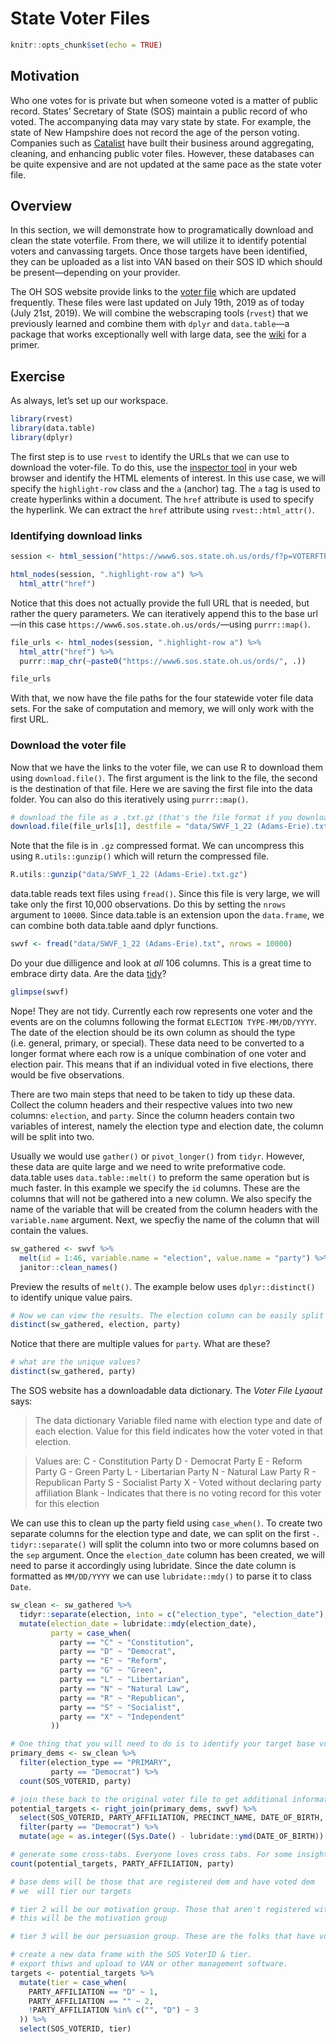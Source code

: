 # State Voter Files


```r
knitr::opts_chunk$set(echo = TRUE)
```

## Motivation

Who one votes for is private but when someone voted is a matter of public record. States' Secretary of State (SOS) maintain a public record of who voted. The accompanying data may vary state by state. For example, the state of New Hampshire does not record the age of the person voting. Companies such as [Catalist](https://www.catalist.us/data/) have built their business around aggregating, cleaning, and enhancing public voter files. However, these databases can be quite expensive and are not updated at the same pace as the state voter file. 

## Overview

In this section, we will demonstrate how to programatically download and clean the state voterfile. From there, we will utilize it to identify potential voters and canvassing targets. Once those targets have been identified, they can  be uploaded as a list into VAN based on their SOS ID which should be present—depending on your provider. 

The OH SOS website provide links to the [voter file](https://www6.sos.state.oh.us/ords/f?p=VOTERFTP:STWD:::#stwdVtrFiles) which are updated frequently. These files were last updated on July 19th, 2019 as of today (July 21st, 2019). We will combine the webscraping tools (`rvest`) that we previously learned and combine them with `dplyr` and `data.table`—a package that works exceptionally well with large data, see the [wiki](https://github.com/Rdatatable/data.table/wiki) for a primer.

## Exercise

As always, let's set up our workspace. 

```r
library(rvest)
library(data.table)
library(dplyr)
```

The first step is to use `rvest` to identify the URLs that we can use to download the voter-file. To do this, use the [inspector tool](https://atendesigngroup.com/blog/how-determine-which-css-styling-element) in your web browser and identify the HTML elements of interest. In this use case, we will specify the `highlight-row` class and the `a` (anchor) tag. The `a` tag is used to create hyperlinks within a document. The `href` attribute is used to specify the hyperlink. We can extract the `href` attribute using `rvest::html_attr()`. 


### Identifying download links

```r
session <- html_session("https://www6.sos.state.oh.us/ords/f?p=VOTERFTP:STWD:::#stwdVtrFiles")

html_nodes(session, ".highlight-row a") %>% 
  html_attr("href")
```

Notice that this does not actually provide the full URL that is needed, but rather the query parameters. We can iteratively append this to the base url—in this case `https://www6.sos.state.oh.us/ords/`—using `purrr::map()`.

```r
file_urls <- html_nodes(session, ".highlight-row a") %>% 
  html_attr("href") %>% 
  purrr::map_chr(~paste0("https://www6.sos.state.oh.us/ords/", .))

file_urls
```

With that, we now have the file paths for the four statewide voter file data sets. For the sake of computation and memory, we will only work with the first URL.

### Download the voter file 

Now that we have the links to the voter file, we can use R to download them using `download.file()`. The first argument is the link to the file, the second is the destination of that file. Here we are saving the first file into the data folder. You can also do this iteratively using `purrr::map()`. 


```r
# download the file as a .txt.gz (that's the file format if you download it from the web)
download.file(file_urls[1], destfile = "data/SWVF_1_22 (Adams-Erie).txt.gz")
```

Note that the file is in `.gz` compressed format. We can uncompress this using `R.utils::gunzip()` which will return the compressed file. 

```r
R.utils::gunzip("data/SWVF_1_22 (Adams-Erie).txt.gz")
```

data.table reads text files using `fread()`. Since this file is very large, we will take only the first 10,000 observations. Do this by setting the `nrows` argument to `10000`. Since data.table is an extension upon the `data.frame`, we can combine both data.table aand dplyr functions. 

```r
swvf <- fread("data/SWVF_1_22 (Adams-Erie).txt", nrows = 10000)
```

Do your due dilligence and look at _all_ 106 columns. This is a great time to embrace dirty data. Are the data [tidy](https://vita.had.co.nz/papers/tidy-data.pdf)? 

```r
glimpse(swvf)
```

Nope! They are not tidy. Currently each row represents one voter and the events are on the columns following the format `ELECTION TYPE-MM/DD/YYYY`. The date of the election should be its own column as should the type (i.e. general, primary, or special). These data need to be converted to a longer format where each row is a unique combination of one voter and election pair. This means that if an individual voted in five elections, there would be five observations.

There are two main steps that need to be taken to tidy up these data. Collect the column headers and their respective values into two new columns: `election`, and `party`. Since the column headers contain two variables of interest, namely the election type and election date, the column will be split into two.

Usually we would use `gather()` or `pivot_longer()` from `tidyr`. However, these data are quite large and we need to write preformative code. data.table uses `data.table::melt()` to preform the same operation but is much faster. In this example we specify the `id` columns. These are the columns that will not be gathered into a new column. We also specify the name of the variable that will be created from the column headers with the `variable.name` argument. Next, we specfiy the name of the column that will contain the values.

```r
sw_gathered <- swvf %>% 
  melt(id = 1:46, variable.name = "election", value.name = "party") %>% 
  janitor::clean_names()
```

Preview the results of `melt()`. The example below uses `dplyr::distinct()` to identify unique value pairs. 

```r
# Now we can view the results. The election column can be easily split into two different columns. The election type (i.e. primary or general) and the date of the election. Next, the result column looks like there is a lot of room for cleaning. There are "" where NA should be. 
distinct(sw_gathered, election, party)
```

Notice that there are multiple values for `party`. What are these?

```r
# what are the unique values?
distinct(sw_gathered, party)
```

The SOS website has a downloadable data dictionary. The _Voter File Lyaout_ says:

> The data dictionary Variable filed name with election type and date of each election. Value for this field indicates how the voter voted in that election. 

> Values are:
C - Constitution Party
D - Democrat Party
E - Reform Party
G - Green Party
L - Libertarian Party
N - Natural Law Party
R - Republican Party
S - Socialist Party 
X - Voted without declaring party affiliation
Blank - Indicates that there is no voting record for this voter for this election

We can use this to clean up the party field using `case_when()`. To create two separate columns for the election type and date, we can split on the first `-`. `tidyr::separate()` will split the column into two or more columns based on the `sep` argument. Once the `election_date` column has been created, we will need to parse it accordingly using lubridate. Since the date column is formatted as `MM/DD/YYYY` we can use `lubridate::mdy()` to parse it to class `Date`.

```r
sw_clean <- sw_gathered %>% 
  tidyr::separate(election, into = c("election_type", "election_date"), sep = "-") %>% 
  mutate(election_date = lubridate::mdy(election_date),
         party = case_when(
           party == "C" ~ "Constitution",
           party == "D" ~ "Democrat",
           party == "E" ~ "Reform",
           party == "G" ~ "Green",
           party == "L" ~ "Libertarian",
           party == "N" ~ "Natural Law",
           party == "R" ~ "Republican",
           party == "S" ~ "Socialist",
           party == "X" ~ "Independent"
         ))
```



```r
# One thing that you will need to do is to identify your target base voters. These will most likely be those who have voted Democrat in previous primaries. Then we will compare those people with their registered party. 
primary_dems <- sw_clean %>% 
  filter(election_type == "PRIMARY",
         party == "Democrat") %>% 
  count(SOS_VOTERID, party)
```


```r
# join these back to the original voter file to get additional information 
potential_targets <- right_join(primary_dems, swvf) %>% 
  select(SOS_VOTERID, PARTY_AFFILIATION, PRECINCT_NAME, DATE_OF_BIRTH, REGISTRATION_DATE, party, n) %>% 
  filter(party == "Democrat") %>% 
  mutate(age = as.integer((Sys.Date() - lubridate::ymd(DATE_OF_BIRTH)) / 365))

# generate some cross-tabs. Everyone loves cross tabs. For some insight into how we can segment this group.
count(potential_targets, PARTY_AFFILIATION, party)

```

```r
# base dems will be those that are registered dem and have voted dem
# we  will tier our targets

# tier 2 will be our motivation group. Those that aren't registered with a party, but have voted Dem
# this will be the motivation group

# tier 3 will be our persuasion group. These are the folks that have voted Dem but aren't registered as such. This is the theoretically harder group to encourage to vote. 

# create a new data frame with the SOS VoterID & tier. 
# export thiws and upload to VAN or other management software. 
targets <- potential_targets %>% 
  mutate(tier = case_when(
    PARTY_AFFILIATION == "D" ~ 1,
    PARTY_AFFILIATION == "" ~ 2,
    !PARTY_AFFILIATION %in% c("", "D") ~ 3
  )) %>% 
  select(SOS_VOTERID, tier)
```


